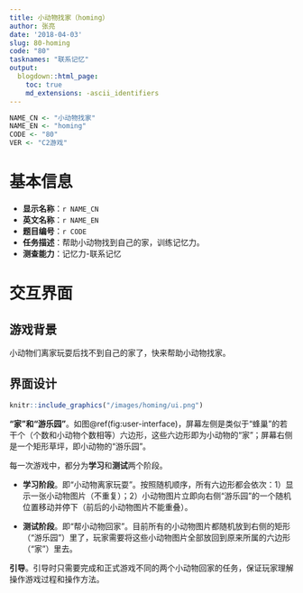```yaml
---
title: 小动物找家（homing）
author: 张亮
date: '2018-04-03'
slug: 80-homing
code: "80"
tasknames: "联系记忆"
output:
  blogdown::html_page:
    toc: true
    md_extensions: -ascii_identifiers
---
```


```r
NAME_CN <- "小动物找家"
NAME_EN <- "homing"
CODE <- "80"
VER <- "C2游戏"
```

# 基本信息

* **显示名称**：`r NAME_CN`
* **英文名称**：`r NAME_EN`
* **题目编号**：`r CODE`
* **任务描述**：帮助小动物找到自己的家，训练记忆力。
* **测查能力**：记忆力-联系记忆

# 交互界面

## 游戏背景

小动物们离家玩耍后找不到自己的家了，快来帮助小动物找家。

## 界面设计

```r
knitr::include_graphics("/images/homing/ui.png")
```

**“家”和“游乐园”**。如图\@ref(fig:user-interface)，屏幕左侧是类似于“蜂巢”的若干个（个数和小动物个数相等）六边形，这些六边形即为小动物的“家”；屏幕右侧是一个矩形草坪，即小动物的“游乐园”。

每一次游戏中，都分为**学习**和**测试**两个阶段。

* **学习阶段**。即“小动物离家玩耍”。按照随机顺序，所有六边形都会依次：1）显示一张小动物图片（不重复）；2）小动物图片立即向右侧“游乐园”的一个随机位置移动并停下（前后的小动物图片不能重叠）。

* **测试阶段**。即“帮小动物回家”。目前所有的小动物图片都随机放到右侧的矩形（“游乐园”）里了，玩家需要将这些小动物图片全部放回到原来所属的六边形（“家”）里去。

**引导**。引导时只需要完成和正式游戏不同的两个小动物回家的任务，保证玩家理解操作游戏过程和操作方法。
